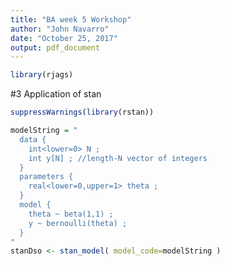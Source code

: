 ---
title: "BA week 5 Workshop"
author: "John Navarro"
date: "October 25, 2017"
output: pdf_document
---

```{r}
library(rjags)
```

#3 Application of stan
```{r}
suppressWarnings(library(rstan))
```

```{r}
modelString = "
  data {
    int<lower=0> N ;
    int y[N] ; //length-N vector of integers 
  }
  parameters {
    real<lower=0,upper=1> theta ;
  }
  model {
    theta ~ beta(1,1) ;
    y ~ bernoulli(theta) ; 
  }
"
stanDso <- stan_model( model_code=modelString ) 
```

